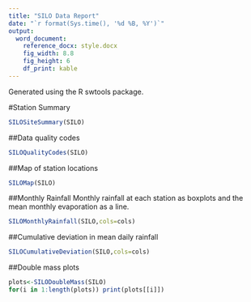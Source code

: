 ---
title: "SILO Data Report"
date: "`r format(Sys.time(), '%d %B, %Y')`"
output: 
  word_document:
    reference_docx: style.docx
    fig_width: 8.8
    fig_height: 6
    df_print: kable
---

Generated using the R swtools package.

#Station Summary
```{r echo=FALSE}
SILOSiteSummary(SILO)
```

##Data quality codes
```{r echo=FALSE}
SILOQualityCodes(SILO)
```

##Map of station locations
```{r echo=FALSE, warning=FALSE, message=FALSE}
SILOMap(SILO)
```

##Monthly Rainfall
Monthly rainfall at each station as boxplots and the mean monthly evaporation as a line.
```{r echo=FALSE}
SILOMonthlyRainfall(SILO,cols=cols)
```

##Cumulative deviation in mean daily rainfall
```{r echo=FALSE}
SILOCumulativeDeviation(SILO,cols=cols)
```

##Double mass plots
```{r echo=FALSE}
plots<-SILODoubleMass(SILO)
for(i in 1:length(plots)) print(plots[[i]])
```

